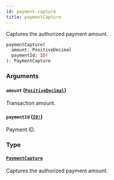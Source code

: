 ```yaml
---
id: payment-capture
title: paymentCapture
---
```


Captures the authorized payment amount.

```graphql
paymentCapture(
  amount: PositiveDecimal
  paymentId: ID!
): PaymentCapture

```

### Arguments

#### `amount` ([`PositiveDecimal`](/api-reference/scalars/positive-decimal.mdx))

Transaction amount.

#### `paymentId` ([`ID!`](/api-reference/scalars/id.mdx))

Payment ID.

### Type

#### [`PaymentCapture`](/api-reference/objects/payment-capture.mdx)

Captures the authorized payment amount.

